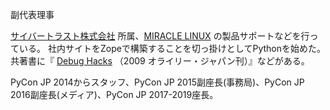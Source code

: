 副代表理事

[サイバートラスト株式会社](https://www.cybertrust.co.jp/) 所属、[MIRACLE LINUX](https://www.miraclelinux.com/) の製品サポートなどを行っている。
社内サイトをZopeで構築することを切っ掛けとしてPythonを始めた。
共著書に『 [Debug Hacks](https://www.oreilly.co.jp/books/9784873114040/) （2009 オライリー・ジャパン刊）』などがある。

PyCon JP 2014からスタッフ、PyCon JP 2015副座長(事務局)、PyCon JP 2016副座長(メディア)、PyCon JP 2017-2019座長。